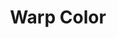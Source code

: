 ---
title: "Warp Color"
description: "Warp Color"
pubDate: "2024-02-01"
updateDate: "2024-02-01"
heroImage: "/assets/craft/lighting/9.png"
shader: 
    src: "/lighting/warp_color.frag"
---